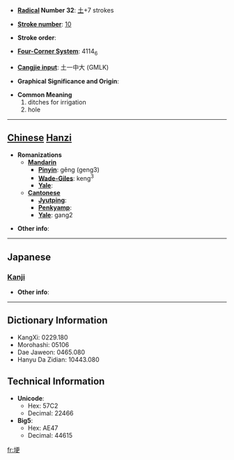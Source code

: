 * '''[[Wiktionary:Chinese radical index| Radical]] Number 32''': [[Wiktionary:Chinese radical index 土|土]]+7 strokes

* '''[[Wiktionary:Chinese total strokes index|Stroke number]]''': [[Wiktionary:Chinese total strokes index 10|10]]

* '''Stroke order''': 

* '''[[Wiktionary:Chinese four corner index|Four-Corner System]]''': 4114<sub>6</sub>

* '''[[Wiktionary:Chinese Cangjie index|Cangjie input]]''': 土一中大 (GMLK)

* '''Graphical Significance and Origin''': 

* '''Common Meaning'''
*#ditches for irrigation
*# hole


----

== [[Chinese]] [[Hanzi]] ==

* '''Romanizations'''
** '''[[Mandarin]]'''
*** '''[[Pinyin]]''': gěng (geng3)
*** '''[[Wade-Giles]]''': keng<sup>3</sup>
*** '''[[Yale]]''': 
** '''[[Cantonese]]'''
*** '''[[Jyutping]]''':
*** '''[[Penkyamp]]''': 
*** '''[[Yale]]''': gang2

* '''Other info''': 

----

==Japanese==
===[[Kanji]]===
{{kanji|on readings=[[かう]] (kau), [[きょう]] (kyō)
|kun readings=[[あな]] (ana), [[つつみ]] (tsutsumi), [[あぜ]] (aze)
}}

* '''Other info''':  

----

== Dictionary Information ==

* KangXi: 0229.180
* Morohashi: 05106
* Dae Jaweon: 0465.080
* Hanyu Da Zidian: 10443.080

== Technical Information ==

* '''Unicode''':
** Hex: 57C2
** Decimal: 22466
* '''Big5''':
** Hex: AE47
** Decimal: 44615

[[fr:埂]]